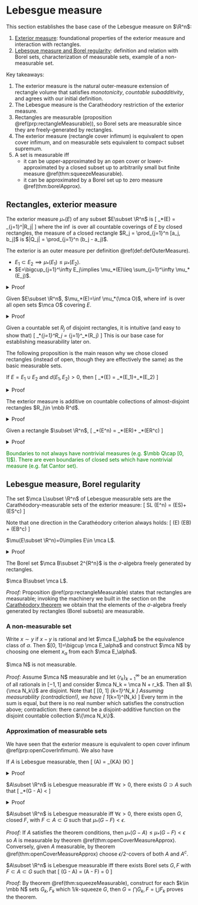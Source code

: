 # Lebesgue measure {#realMeasures}

This section establishes the base case of the Lebesgue 
measure on $\R^n$: 

1. [Exterior measure](#extMeasure): foundational properties of the exterior 
    measure and interaction with rectangles. 
2. [Lebesgue measure and Borel regularity](#lebMeasure): 
    definition and relation with Borel sets, 
    characterization of measurable sets, example of a non-measurable set. 

Key takeaways: 

1. The exterior measure is the natural outer-measure extension of rectangle volume that 
    satisfies _monotonicity_, _countable subadditivity_, 
    and agrees with our initial definition. 
2. The Lebesgue measure is the Carathéodory restriction of the exterior measure. 
3. Rectangles are measurable (proposition \@ref(prp:rectangleMeasurable)), 
        so Borel sets are measurable since they 
        are freely-generated by rectangles. 
4. The exterior measure (rectangle cover infimum) 
    is equivalent to open cover infimum, and on measurable sets equivalent 
    to compact subset supremum. 
5. A set is measurable iff 
    - it can be upper-approximated by an open cover 
    or lower-approximated by a closed subset up to arbitrarily small but 
    finite measure \@ref(thm:squeezeMeasurable). 
    - it can be approximated by a Borel set up 
    to zero measure \@ref(thm:borelApprox). 

## Rectangles, exterior measure {#extMeasure -}

:::{.definition name="exterior measure"}
The exterior measure $\mu_*(E)$ of any subset $E\subset \R^n$ is 
\[ 
    \mu_*(E) = \inf \sum_{j=1}^\infty |R_j|
\] 
where the $\inf$ is over all countable coverings of $E$ by 
closed rectangles, the measure of a closed rectangle 
$R_j = \prod_{j=1}^n [a_j, b_j]$ is $|Q_j| = \prod_{j=1}^n (b_j - a_j)$. 
:::

:::{.proposition}
The exterior is an outer measure per definition \@ref(def:defOuterMeasure). 

- $E_1\subset E_2\implies \mu_*(E_1)\leq \mu_*(E_2)$. 
- $E=\bigcup_{j=1}^\infty E_j\implies \mu_*(E)\leq \sum_{j=1}^\infty \mu_*(E_j)$. 
:::
<details>
<summary>Proof</summary>
To prove monotonicity, every covering of $E_2$ by a countable set of cubes 
is also a covering of $E_1$. 
For countable subadditivity, the main idea is to construct increasingly 
tight covers such that the countable union of 
these covers is still finitely tight. 
Assume the nontrivial case $\mu_*(E_j)<\infty$. 
For every $\epsilon>0$, we can construct for each $j$ a covering 
\[ 
    E_j\subset \bigcup_{k=1}^\infty R_{k, j}, \quad 
    \sum_{k=1}^\infty |R_{k, j}| \leq \mu_*(E_j) + \df{\epsilon}{2^j}
\] 
The increasingly tight bound ensures that 
\begin{align}
    \mu_*(E) 
    &\leq \sum_{j, k}|R_{k, j}| \leq \sum_{j=1}^\infty \mu_*(E_j) + \df \epsilon {2^j} 
    = \sum_{j=1}^\infty \mu_*(E_j)+\epsilon
\end{align}
</details>

:::{.proposition #openCoverInfimum name="equivalence with open cover infimum"}
Given $E\subset \R^n$, $\mu_*(E)=\inf \mu_*(\mca O)$, where $\inf$ is 
over all open sets $\mca O$ covering $E$. 
:::
<details>
<summary>Proof</summary>
$\mu_*(E)\leq \inf \mu_*(\mca O)$ holds by monotonicity. 
For the other direction, choose cubes $R_j$ covering $E$ 
with margin $\epsilon/2$, and for each cube choose open cube 
$O_j$ covering $R_j$ with margin $\epsilon/2^{j+1}$, then $(O_j)$ 
cover $E$ with margin $\epsilon$. 
</details>

Given a countable set $R_j$ of disjoint rectangles, it is 
intuitive (and easy to show that) 
\[ 
    \mu_*\bigsqcup_{j=1}^\infty R_j = \sum_{j=1}^\infty \mu_*(R_j)
\] 
This is our base case for establishing measurability later on. 

The following proposition is the main reason why we chose closed 
rectangles (instead of open, though they are effectively the same) 
as the basic measurable sets. 

:::{.proposition #finiteDistanceAdditivity name="additivity with finite distance"}
If $E=E_1\cup E_2$ and $d(E_1, E_2)>0$, then 
\[ 
    \mu_*(E) = \mu_*(E_1)+\mu_*(E_2) 
\] 
:::
<details>
<summary>Proof</summary>
By subadditivity, $\mu_*(E)\leq \mu_*(E_1)+\mu_*(E_2)$. 
To show the converse, select $0<\delta < d(E_1, E_2)$ and 
choose a cover $(Q_j)$ of $E$ by closed cubes with margin $\epsilon$. 
Subdivide $(Q_j)$ so that each has size less than $\delta$, so 
that each cube intersects at most one of $E_1, E_2$. Denote by 
$J_1, J_2$ the indices for which $Q_j$ intersects $E_1, E_2$, then 
$E_1, E_2$ are covered by $Q_{J_1}, Q_{J_2}$ respectively. 
</details>

:::{.corollary #almostDisjointAdditivity name="additivity of almost-disjoint rectangles"}
The exterior measure is additive on 
countable collections of almost-disjoint rectangles $R_j\in \mbb R^d$. 
:::
<details>
<summary>Proof</summary>
Give $\epsilon>0$, shrink rectangle $j$ by $\epsilon/2^j$ so they 
are closed sets with finite distance, then invoke additivity through 
proposition \@ref(prp:finiteDistanceAdditivity). 
</details>


:::{.proposition #rectangleMeasurable name="Carathéodory criteria for rectangles"}
Given a rectangle $\subset \R^n$, 
\[ 
    \mu_*(\forall E\subset \R^n) = \mu_*(E\cap R)+ \mu_*(E\cap R^c)
\] 
:::
<details>
<summary>Proof</summary>
To prove the nontrivial direction 
$\mu_*(E\cap R)+ \mu_*(E\cap R^c)\leq \mu_*(\forall E\subset \R^n)$, 
choose an $\epsilon$-cover $R_j$ of $E$, then 
rectang-ify $R_j$ into $R^1_j, R^2_j$ covering 
$E\cap R, E\cap R^c$ respectively and invoke corollary 
\@ref(cor:almostDisjointAdditivity). This shows that 
\[ 
    \mu_*(E\cap R)+ \mu_*(E\cap R^c)
    \leq \mu_*(\forall E\subset \R^n) + \epsilon, \quad \forall \epsilon>0 
\] 
</details>

<span style="color:green">
Boundaries to not always have nontrivial measures
(e.g. $\mbb Q\cap [0, 1]$). There are even 
boundaries of closed sets which have nontrivial measure 
(e.g. fat Cantor set). 
</span>



## Lebesgue measure, Borel regularity {#lebMeasure -}

:::{.definition name="Lebesgue measure"}
The set $\mca L\subset \R^n$ of Lebesgue measurable sets 
are the Carathéodory-measurable sets of the exterior measure: 
\[ 
    S\in \mca L \iff \mu(\forall E\subset \R^n) = \mu(E\cap S)+\mu(E\cap S^c)
\] 
:::

Note that one direction in the Carathéodory criterion always holds: 
\[ 
    \mu(E) \leq \mu(E\cap B) + \mu(E\cap B^c)
\] 

:::{.proposition name="null sets are measurable"}
$\mu(E\subset \R^n)=0\implies E\in \mca L$. 
:::
<details>
<summary>Proof</summary>
To show the nontrivial direction, $\mu(E\cap B)\leq \mu(E)=0$, then 
$\mu(E\cap B^c) \leq \mu(E)$ by subadditivity. 
</details>

:::{.definition name="Borel sets"}
The Borel set $\mca B\subset 2^{R^n}$ is the $\sigma$-algebra 
freely generated by rectangles. 
:::

:::{.theorem name="Borel sets are Lebesgue measurable"}
$\mca B\subset \mca L$. 
:::
_Proof:_ Proposition \@ref(prp:rectangleMeasurable) states that rectangles 
are measurable; invoking the machinery we built in the section 
on the [Carathéodory theorem](#caratheodory) we obtain that 
the elements of the $\sigma$-algebra freely generated by rectangles (Borel subsets) 
are measurable. 

### A non-measurable set {-}

Write $x\sim y$ if $x-y$ is rational and let $\mca E_\alpha$ 
be the equivalence class of $\alpha$. Then 
$[0, 1]=\bigcup \mca E_\alpha$ and construct 
$\mca N$ by choosing one element $x_\alpha$ from 
each $\mca E_\alpha$. 

:::{.proposition} 
$\mca N$ is not measurable.
:::
_Proof:_ Assume $\mca N$ measurable and let 
$\{r_k\}_{k=1}^\infty$ be an enumeration of all rationals 
in $[-1, 1]$ and consider $\mca N_k = \mca N + r_k$. Then 
all $\{\mca N_k\}$ are disjoint. Note that 
\[ 
    [0, 1] \subset \bigsqcup_{k=1}^\infty \mca N_k \subset [-1, 2]
\] 
Assuming measurability (contradiction!), we have 
\[ 
    1\leq \sum_{k=1}^\infty \mu(\mca N_k) \leq 3 
\] 
Every term in the sum is equal, but there is no real number 
which satisfies the construction above; contradiction: 
there cannot be a disjoint-additive function on the disjoint 
countable collection $\{\mca N_k\}$. 

### Approximation of measurable sets {-}

We have seen that the exterior measure is equivalent to open cover infinum 
\@ref(prp:openCoverInfimum). We also have 

:::{.proposition #measurableCompactSupremum name="compact subset supremum"}
If $A$ is Lebesgue measurable, then 
\[ 
    \mu(A) = \sup_{K\subset A\text{ compact}} \mu(K)
\] 
:::
<details>
<summary>Proof</summary>
The trivial direction is $\sup_{K\subset A\text{ compact}} \mu(K) \leq \mu(A)$. 
We wish to show, $\forall \epsilon>0$, that 
\[ 
    \exists K\subset A\text{ compact}: \mu(K) + \epsilon \geq \mu(A)
\] 

```r
  knitr::include_graphics("images/compactApprox.jpeg") 
```

1. First suppose $A$ bounded; consider compact $F\supset A$, 
    then there is an open set $G\supset F-A$ which $\epsilon$-approximates
    $F-A$, then $K=A\cap O^c$ is a compact sub-$\epsilon$ subset approximation 
    of $A$. 
    - $K$ must be compact, else $F\subset K\cup O$ will not be compact. 
2. $A$ unbounded: we can construct for each $j\in \mbb N$ 
    an $\epsilon$-approximation of $A_j = A\cap \overline{B_j(0)}$ 
    with $A_j\to A\implies \mu(A_j)\to \mu(A)$. 
</details>

:::{.theorem #openCoverMeasureApprox name="measurability by open cover approximation"}
$A\subset \R^n$ is Lebesgue measurable iff $\forall \epsilon>0$, 
there exists $G\supset A$ such that 
\[ 
    \mu_*(G - A) < \epsilon 
\] 
:::
<details>
<summary>Proof</summary>
Given $A$ measurable, the result follows from open cover 
infimum proposition \@ref(prp:openCoverInfimum). 
Conversely, suppose $A\subset \R^n$ satisfies the conditions 
in the theorem, then choose an $\epsilon$-cover $G\supset A$. 
Note that 
\[ 
    E\cap A^c = E\cap G^c + E\cap (G-A)
\] 
Directly verify the Carathéodory criterion: we use the 
measurability of $G$ and subadditivity 
\begin{align}
    \mu_*(E\cap A) + \mu_*(E\cap A^c) 
    &= \mu_*(E\cap A) + \mu_*(E\cap A^c)  \\ 
    &\leq \mu_*(E\cap G) + \mu_*(E\cap G^c) + \mu_*(E\cap (G-A)) \\ 
    &\leq \mu_*(E\cap G) + \mu_*(E\cap G^c) + \mu_*(G-A)_{< \epsilon} \\ 
    &< \mu_*(E\cap G) + \mu_*(E\cap G^c) + \epsilon 
    = \mu_*(E\cap G) + \epsilon
\end{align}
</details>

:::{.theorem #squeezeMeasurable name="measurability by squeezing"}
$A\subset \R^n$ is Lebesgue measurable iff $\forall \epsilon>0$, 
there exists open $G$, closed $F$, with $F\subset A\subset G$ such that 
$\mu_*(G - F) < \epsilon$. 
:::
_Proof:_ If $A$ satisfies the theorem conditions, then 
$\mu_*(G - A) \leq \mu_*(G - F)<\epsilon$ so $A$ is measurable 
by theorem \@ref(thm:openCoverMeasureApprox). 
Conversely, given $A$ measurable, by theorem \@ref(thm:openCoverMeasureApprox) 
choose $\epsilon/2$-covers of both $A$ and $A^c$. 

:::{.theorem #borelApprox name="measurability by Borel approximation"}
$A\subset \R^n$ is Lebesgue measurable iff there 
exists Borel sets $G, F$ with $F\subset A\subset G$ such that 
\[ 
    \mu(G - A) = \mu(A - F) = 0
\] 
:::
_Proof:_ By theorem \@ref(thm:squeezeMeasurable), construct for each 
$k\in \mbb N$ sets $G_k, F_k$ which $1/k$-squeeze $G$, then 
$G=\bigcap G_k, F=\bigcup F_k$ proves the theorem. 